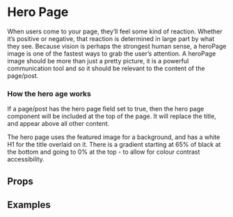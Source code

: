 
<Meta title="2 Pattern Library/Structure/Hero Page" component={HeroPage} />

# Hero Page

When users come to your page, they’ll feel some kind of reaction. Whether it’s positive or negative, that reaction is determined in large part by what they see. Because vision is perhaps the strongest human sense, a heroPage image is one of the fastest ways to grab the user’s attention. A heroPage image should be more than just a pretty picture, it is a powerful communication tool and so it should be relevant to the content of the page/post.

### How the hero  age works
 
If a page/post has the hero page field set to true, then the hero page component will be included at the top of the page. It will replace the title, and appear above all other content. 

The hero page uses the featured image for a background, and has a white H1 for the title overlaid on it. There is a gradient starting at 65% of black at the bottom and going to 0% at the top - to allow for colour contrast accessibility. 

## Props 

<Props of={HeroPage} />

## Examples 

<Preview>
    <Story name="Page example without image">
        <div style={{
            padding: "10px",
            maxWidth: "1000px",
            margin: "0 auto"
        }}>
            <HeroPage 
                title="Development Fund"
                standfirst="We want to support work that takes risks and does something different. This means we fund projects that can’t find other, commercial finance at development stage."
                breadcrummbs={crumbs}
                isServiceListPage
            />
        </div>
    </Story>
</Preview>

<Preview>
    <Story name="Page example with image">
        <div style={{
            padding: "10px",
            maxWidth: "1000px",
            margin: "0 auto"
        }}>
            <HeroPage 
                title="Development Fund"
                standfirst="We want to support work that takes risks and does something different. This means we fund projects that can’t find other, commercial finance at development stage."
                breadcrummbs={crumbs}
                image1920x1080="https://staging.core-cms.bfi.digital/sites/default/files/styles/responsive/public/1920/1080/1/2020-03/Hero.jpg"
                image192x108="https://staging.core-cms.bfi.digital/sites/default/files/styles/responsive/public/192/108/1/2020-03/Hero.jpg"
                imageAltText="Alt text for the image"
            />
        </div>
    </Story>
</Preview>

<Preview>
    <Story name="Page example with image and credit">
        <div style={{
            padding: "10px",
            maxWidth: "1000px",
            margin: "0 auto"
        }}>
            <HeroPage 
                title="Development Fund"
                standfirst="We want to support work that takes risks and does something different. This means we fund projects that can’t find other, commercial finance at development stage."
                breadcrummbs={crumbs}
                image1920x1080="https://staging.core-cms.bfi.digital/sites/default/files/styles/responsive/public/1920/1080/1/2020-03/Hero.jpg"
                image192x108="https://staging.core-cms.bfi.digital/sites/default/files/styles/responsive/public/192/108/1/2020-03/Hero.jpg"
                imageAltText="Alt text for the image"
                imageAltText="Image alt text"
                imageCopyright="Image copyright"
            />
        </div>
    </Story>
</Preview>
